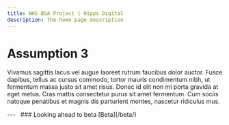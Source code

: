 ```yaml
---
title: NHS BSA Project | Hippo Digital
description: The home page description
---
```


# Assumption 3

<p>Vivamus sagittis lacus vel augue laoreet rutrum faucibus dolor auctor. Fusce dapibus, tellus ac cursus commodo, tortor mauris condimentum nibh, ut fermentum massa justo sit amet risus. Donec id elit non mi porta gravida at eget metus. Cras mattis consectetur purus sit amet fermentum. Cum sociis natoque penatibus et magnis dis parturient montes, nascetur ridiculus mus.</p>

<GridRow>
    <GridColumn width={'full'}>
        ---
    </GridColumn>
</GridRow>
<GridRow>
    <GridColumn width={'1/2'}>
        &nbsp;
    </GridColumn>
    <GridColumn width={'1/2'}>
        <InsetText>
            ### Looking ahead to beta
            [Beta](/beta/)
        </InsetText>
    </GridColumn>
</GridRow>
